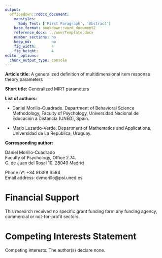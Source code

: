 ```yaml
---
output:
  officedown::rdocx_document:
    mapstyles:
      Body Text: ['First Paragraph', 'Abstract']
    base_format: bookdown::word_document2
    reference_docx: ../www/Template.docx
    number_sections: no
    keep_md:         no
    fig_width:       4
    fig_height:      4
editor_options: 
  chunk_output_type: console
---
```


**Article title:**
A generalized definition of multidimensional item response theory parameters

**Short title:** Generalized MIRT parameters

**List of authors:**

- Daniel Morillo-Cuadrado. Department of Behavioral Science Methodology,
  Faculty of Psychology, Universidad Nacional de Educación a Distancia (UNED),
  Spain.
  
- Mario Luzardo-Verde. Department of Mathematics and Applications,
  Universidad de La República, Uruguay.

**Corresponding author:**

Daniel Morillo-Cuadrado \
Faculty of Psychology, Office 2.74. \
C. de Juan del Rosal 10, 28040 Madrid

Phone nº: +34 91398 6584 \
Email address: dvmorillo@psi.uned.es

# Financial Support

This research received no specific grant funding form any funding agency,
commercial or not-for-profit sectors.

# Competing Interests Statement

Competing interests: The author(s) declare none.
